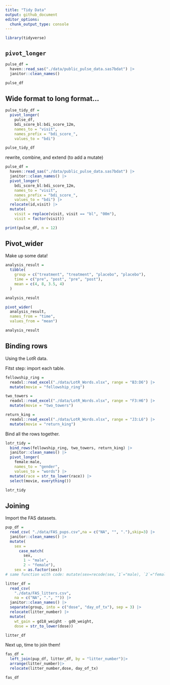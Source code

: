 ```yaml
---
title: "Tidy Data"
output: github_document
editor_options: 
  chunk_output_type: console
---
```


```r
library(tidyverse)
```

## `pivot_longer`

```r
pulse_df = 
  haven::read_sas("./data/public_pulse_data.sas7bdat") |>
  janitor::clean_names()

pulse_df
```

## Wide format to long format...

```r
pulse_tidy_df = 
  pivot_longer(
    pulse_df, 
    bdi_score_bl:bdi_score_12m,
    names_to = "visit", 
    names_prefix = "bdi_score_",
    values_to = "bdi")

pulse_tidy_df
```

rewrite, combine, and extend (to add a mutate)

```r
pulse_df = 
  haven::read_sas("./data/public_pulse_data.sas7bdat") |>
  janitor::clean_names() |>
  pivot_longer(
    bdi_score_bl:bdi_score_12m,
    names_to = "visit", 
    names_prefix = "bdi_score_",
    values_to = "bdi") |>
  relocate(id,visit) |>
  mutate(
    visit = replace(visit, visit == "bl", "00m"),
    visit = factor(visit)) 

print(pulse_df, n = 12)
```


## Pivot_wider

Make up some data!

```r
analysis_result = 
  tibble(
    group = c("treatment", "treatment", "placebo", "placebo"),
    time = c("pre", "post", "pre", "post"),
    mean = c(4, 8, 3.5, 4)
  )

analysis_result

pivot_wider(
  analysis_result, 
  names_from = "time", 
  values_from = "mean")

analysis_result
```


## Binding rows

Using the LotR data.

Fitst step: import each table.

```r
fellowship_ring = 
  readxl::read_excel("./data/LotR_Words.xlsx", range = "B3:D6") |>
  mutate(movie = "fellowship_ring")

two_towers = 
  readxl::read_excel("./data/LotR_Words.xlsx", range = "F3:H6") |>
  mutate(movie = "two_towers")

return_king = 
  readxl::read_excel("./data/LotR_Words.xlsx", range = "J3:L6") |>
  mutate(movie = "return_king")
```

Bind all the rows together.

```r
lotr_tidy = 
  bind_rows(fellowship_ring, two_towers, return_king) |>
  janitor::clean_names() |>
  pivot_longer(
    female:male,
    names_to = "gender", 
    values_to = "words") |>
  mutate(race = str_to_lower(race)) |> 
  select(movie, everything()) 

lotr_tidy
```


## Joining

Import the FAS datasets.

```r
pup_df = 
  read_csv( "./data/FAS_pups.csv",na = c("NA", "", "."),skip=3) |>
  janitor::clean_names() |>
  mutate(
    sex = 
      case_match(
        sex, 
        1 ~ "male", 
        2 ~ "female"),
    sex = as.factor(sex)) 
# same function with code: mutate(sex=recode(sex,`1`="male), `2`="female")
```

```r
litter_df = 
  read_csv(
    "./data/FAS_litters.csv",
    na = c("NA", ".", "")) |>
  janitor::clean_names() |>
  separate(group, into = c("dose", "day_of_tx"), sep = 3) |>
  relocate(litter_number) |>
  mutate(
    wt_gain = gd18_weight - gd0_weight,
    dose = str_to_lower(dose))

litter_df
```

Next up, time to join them!

```r
fas_df = 
  left_join(pup_df, litter_df, by = "litter_number")|>
  arrange(litter_number)|>
  relocate(litter_number,dose, day_of_tx)

fas_df
```


